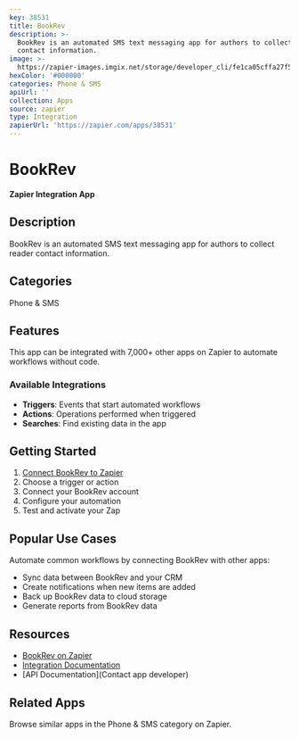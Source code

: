 ```yaml
---
key: 38531
title: BookRev
description: >-
  BookRev is an automated SMS text messaging app for authors to collect reader
  contact information.
image: >-
  https://zapier-images.imgix.net/storage/developer_cli/fe1ca05cffa27f590f1b60509554e50a.png?auto=format%2Ccompress&ixlib=python-3.0.0&q=50
hexColor: '#000000'
categories: Phone & SMS
apiUrl: ''
collection: Apps
source: zapier
type: Integration
zapierUrl: 'https://zapier.com/apps/38531'
---
```

# BookRev

**Zapier Integration App**

## Description

BookRev is an automated SMS text messaging app for authors to collect reader contact information.

## Categories

Phone & SMS

## Features

This app can be integrated with 7,000+ other apps on Zapier to automate workflows without code.

### Available Integrations

- **Triggers**: Events that start automated workflows
- **Actions**: Operations performed when triggered
- **Searches**: Find existing data in the app

## Getting Started

1. [Connect BookRev to Zapier](https://zapier.com/apps/38531)
2. Choose a trigger or action
3. Connect your BookRev account
4. Configure your automation
5. Test and activate your Zap

## Popular Use Cases

Automate common workflows by connecting BookRev with other apps:

- Sync data between BookRev and your CRM
- Create notifications when new items are added
- Back up BookRev data to cloud storage
- Generate reports from BookRev data

## Resources

- [BookRev on Zapier](https://zapier.com/apps/38531)
- [Integration Documentation](https://zapier.com/apps/38531/integrations)
- [API Documentation](Contact app developer)

## Related Apps

Browse similar apps in the Phone & SMS category on Zapier.
